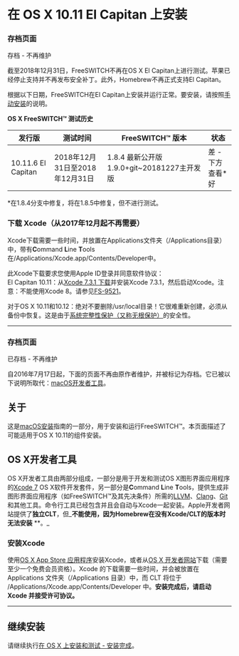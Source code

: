 # 在 OS X 10.11 El Capitan 上安装


### 存档页面

存档 - 不再维护

截至2018年12月31日，FreeSWITCH不再在OS X El Capitan上进行测试。苹果已经停止支持并不再发布安全补丁。此外，Homebrew不再正式支持El Capitan。

根据以下日期，FreeSWITCH在El Capitan上安装并运行正常。要安装，请按照[手动安装](../macOS-Installation/macOS-Manual-Installation_13174557.mdx#installation-directories)的说明。

 **OS X FreeSWITCH™ 测试历史**

| 发行版              | 测试时间                             | FreeSWITCH™ 版本                                           | 状态                |
| ------------------ | ---------------------------------- | -------------------------------------------------------- | --------------------- |
| 10.11.6 El Capitan | 2018年12月31日至2018年12月31日 | 1.8.4 最新公开版1.9.0+git\~20181227主开发版 | 差 - 下方查看\*好 |

\*在1.8.4分支中修复，将在1.8.5中修复，但不进行测试。

  
### 下载 Xcode（从2017年12月起不再需要）

Xcode下载需要一些时间，并放置在Applications文件夹（/Applications目录）中，带有**C**ommand **L**ine **T**ools在/Applications/Xcode.app/Contents/Developer中。

此Xcode下载要求您使用Apple ID登录并同意软件协议：  
El Capitan 10.11：从[Xcode 7.3.1 下载](https://developer.apple.com/services-account/download?path=/Developer%5FTools/Xcode%5F7.3.1/Xcode%5F7.3.1.dmg)并安装Xcode 7.3.1，然后启动Xcode。注意：不能使用Xcode 8。请参见[FS-9521](https://freeswitch.org/jira/browse/FS-9521)。

对于OS X 10.11和10.12：绝对不要删除/usr/local目录！它很难重新创建，必须从备份中恢复。这是由于[系统完整性保护（又称无根保护）](https://en.wikipedia.org/wiki/System%5FIntegrity%5FProtection)的安全性。

---

### 存档页面

已存档 - 不再维护

自2016年7月17日起，下面的页面不再由原作者维护，并被标记为存档。它已被以下说明所取代：[macOS开发者工具](../macOS-Installation/index.mdx#installation-methods)。

## 关于

这是[macOS安装](../macOS-Installation/index.mdx#about)指南的一部分，用于安装和运行FreeSWITCH™。本页面描述了可能适用于OS X 10.11的组件安装。

## OS X开发者工具

OS X开发者工具由两部分组成，一部分是用于开发和测试OS X图形界面应用程序的[Xcode 7](http://developer.apple.com/technologies/tools/xcode.html) OS X软件开发套件，另一部分是**C**ommand **L**ine **T**ools，提供生成非图形界面应用程序（如FreeSWITCH™及其先决条件）所需的[LLVM](http://en.wikipedia.org/wiki/LLVM)、[Clang](http://en.wikipedia.org/wiki/Clang)、[Git](http://en.wikipedia.org/wiki/Git%5F%28software%29)和其他工具。命令行工具已经包含并且会自动与Xcode一起安装。Apple开发者网站提供了**独立CLT**，但_**不能使用，因为Homebrew在没有Xcode/CLT的版本时无法安装** **。_

### 安装Xcode

使用[OS X App Store 应用程序](https://itunes.apple.com/us/app/xcode/id497799835?mt=12&ign-mpt=uo%3D4)安装Xcode，或者从[OS X 开发者网站](http://developer.apple.com/devcenter/mac/index.action)下载（需要至少一个免费会员资格）。Xcode 的下载需要一些时间，并会被放置在 Applications 文件夹（/Applications 目录）中，而 CLT 将位于 /Applications/Xcode.app/Contents/Developer 中。**安装完成后，请启动 Xcode 并接受许可协议。**

---

## 继续安装

请继续执行[在 OS X 上安装和测试 - 安装完成](../macOS-Installation/index.mdx#manual-installation)。